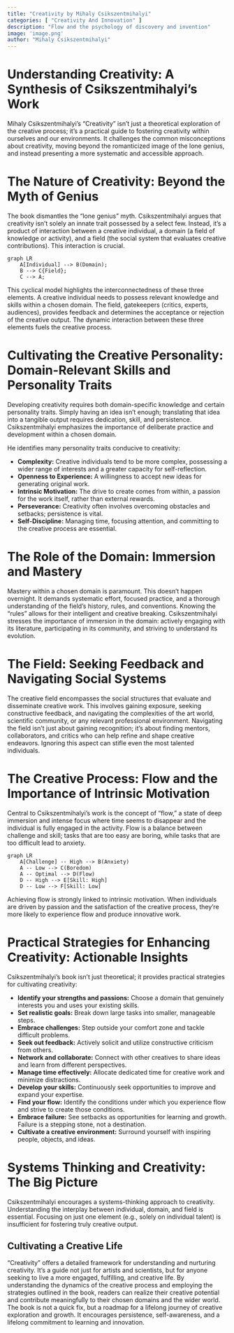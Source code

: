 ```yaml
---
title: "Creativity by Mihaly Csikszentmihalyi"
categories: [ "Creativity And Innovation" ]
description: "Flow and the psychology of discovery and invention"
image: 'image.png'
author: "Mihaly Csikszentmihalyi"
---
```

# Understanding Creativity: A Synthesis of Csikszentmihalyi's Work

Mihaly Csikszentmihalyi's "Creativity" isn't just a theoretical exploration of the creative process; it's a practical guide to fostering creativity within ourselves and our environments.  It challenges the common misconceptions about creativity, moving beyond the romanticized image of the lone genius, and instead presenting a more systematic and accessible approach.

# The Nature of Creativity: Beyond the Myth of Genius

The book dismantles the "lone genius" myth. Csikszentmihalyi argues that creativity isn't solely an innate trait possessed by a select few. Instead, it's a product of interaction between a creative individual, a domain (a field of knowledge or activity), and a field (the social system that evaluates creative contributions).  This interaction is crucial.

```mermaid
graph LR
    A[Individual] --> B(Domain);
    B --> C{Field};
    C --> A;
```

This cyclical model highlights the interconnectedness of these three elements. A creative individual needs to possess relevant knowledge and skills within a chosen domain. The field, gatekeepers (critics, experts, audiences), provides feedback and determines the acceptance or rejection of the creative output. The dynamic interaction between these three elements fuels the creative process.

# Cultivating the Creative Personality: Domain-Relevant Skills and Personality Traits

Developing creativity requires both domain-specific knowledge and certain personality traits. Simply having an idea isn't enough; translating that idea into a tangible output requires dedication, skill, and persistence. Csikszentmihalyi emphasizes the importance of deliberate practice and development within a chosen domain.

He identifies many personality traits conducive to creativity:

* **Complexity:** Creative individuals tend to be more complex, possessing a wider range of interests and a greater capacity for self-reflection.
* **Openness to Experience:** A willingness to accept new ideas for generating original work.
* **Intrinsic Motivation:**  The drive to create comes from within, a passion for the work itself, rather than external rewards.
* **Perseverance:**  Creativity often involves overcoming obstacles and setbacks; persistence is vital.
* **Self-Discipline:**  Managing time, focusing attention, and committing to the creative process are essential.


# The Role of the Domain: Immersion and Mastery

Mastery within a chosen domain is paramount. This doesn't happen overnight. It demands systematic effort, focused practice, and a thorough understanding of the field's history, rules, and conventions. Knowing the "rules" allows for their intelligent and creative breaking. Csikszentmihalyi stresses the importance of immersion in the domain: actively engaging with its literature, participating in its community, and striving to understand its evolution.


# The Field: Seeking Feedback and Navigating Social Systems

The creative field encompasses the social structures that evaluate and disseminate creative work.  This involves gaining exposure, seeking constructive feedback, and navigating the complexities of the art world, scientific community, or any relevant professional environment.  Navigating the field isn't just about gaining recognition; it's about finding mentors, collaborators, and critics who can help refine and shape creative endeavors.  Ignoring this aspect can stifle even the most talented individuals.


# The Creative Process: Flow and the Importance of Intrinsic Motivation

Central to Csikszentmihalyi's work is the concept of "flow," a state of deep immersion and intense focus where time seems to disappear and the individual is fully engaged in the activity. Flow is a balance between challenge and skill; tasks that are too easy are boring, while tasks that are too difficult lead to anxiety.


```mermaid
graph LR
    A[Challenge] -- High --> B(Anxiety)
    A -- Low --> C(Boredom)
    A -- Optimal --> D(Flow)
    D -- High --> E[Skill: High]
    D -- Low --> F[Skill: Low]
```

Achieving flow is strongly linked to intrinsic motivation. When individuals are driven by passion and the satisfaction of the creative process, they're more likely to experience flow and produce innovative work.

# Practical Strategies for Enhancing Creativity: Actionable Insights

Csikszentmihalyi's book isn't just theoretical; it provides practical strategies for cultivating creativity:


* **Identify your strengths and passions:**  Choose a domain that genuinely interests you and uses your existing skills.
* **Set realistic goals:**  Break down large tasks into smaller, manageable steps.
* **Embrace challenges:**  Step outside your comfort zone and tackle difficult problems.
* **Seek out feedback:**  Actively solicit and utilize constructive criticism from others.
* **Network and collaborate:**  Connect with other creatives to share ideas and learn from different perspectives.
* **Manage time effectively:**  Allocate dedicated time for creative work and minimize distractions.
* **Develop your skills:**  Continuously seek opportunities to improve and expand your expertise.
* **Find your flow:**  Identify the conditions under which you experience flow and strive to create those conditions.
* **Embrace failure:**  See setbacks as opportunities for learning and growth.  Failure is a stepping stone, not a destination.
* **Cultivate a creative environment:**  Surround yourself with inspiring people, objects, and ideas.


# Systems Thinking and Creativity: The Big Picture

Csikszentmihalyi encourages a systems-thinking approach to creativity. Understanding the interplay between individual, domain, and field is essential.  Focusing on just one element (e.g., solely on individual talent) is insufficient for fostering truly creative output.


## Cultivating a Creative Life

"Creativity" offers a detailed framework for understanding and nurturing creativity. It's a guide not just for artists and scientists, but for anyone seeking to live a more engaged, fulfilling, and creative life. By understanding the dynamics of the creative process and employing the strategies outlined in the book, readers can realize their creative potential and contribute meaningfully to their chosen domains and the wider world. The book is not a quick fix, but a roadmap for a lifelong journey of creative exploration and growth. It encourages persistence, self-awareness, and a lifelong commitment to learning and innovation.

